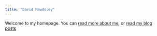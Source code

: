 ```yaml
---
title: "David Mawdsley"
---
```


Welcome to my homepage.  You can [read more about me](about.qmd), or [read my blog posts](blog.qmd)

